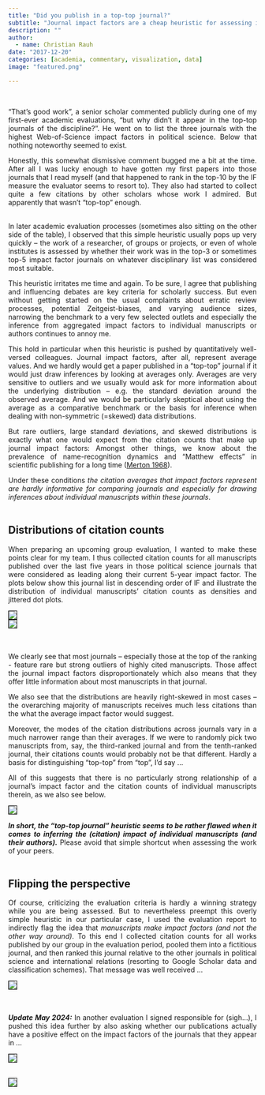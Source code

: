 ```yaml
---
title: "Did you publish in a top-top journal?"
subtitle: "Journal impact factors are a cheap heuristic for assessing individual manuscripts or authors"
description: ""
author: 
  - name: Christian Rauh
date: "2017-12-20"
categories: [academia, commentary, visualization, data]
image: "featured.png"

---
```

::: {style="text-align: justify;"}
<br>
     
“That’s good work”, a senior scholar commented publicly during one of my first-ever academic evaluations, “but why didn’t it appear in the top-top journals of the discipline?”. He went on to list the three journals with the highest Web-of-Science impact factors in political science. Below that nothing noteworthy seemed to exist.<br>
    
Honestly, this somewhat dismissive comment bugged me a bit at the time. After all I was lucky enough to have gotten my first papers into those journals that I read myself (and that happened to rank in the top-10 by the IF measure the evaluator seems to resort to). They also had started to collect quite a few citations by other scholars whose work I admired. But apparently that wasn’t “top-top” enough.<br>
     
<br>
In later academic evaluation processes (sometimes also sitting on the other side of the table), I observed that this simple heuristic usually pops up very quickly – the work of a researcher, of groups or projects, or even of whole institutes is assessed by whether their work was in the top-3 or sometimes top-5 impact factor journals on whatever disciplinary list was considered most suitable.<br>
     
This heuristic irritates me time and again. To be sure, I agree that publishing and influencing debates are key criteria for scholarly success. But even without getting started on the usual complaints about erratic review processes, potential Zeitgeist-biases, and varying audience sizes, narrowing the benchmark to a very few selected outlets and especially the inference from aggregated impact factors to individual manuscripts or authors continues to annoy me.<br>
    
This hold in particular when this heuristic is pushed by quantitatively well-versed colleagues. Journal impact factors, after all, represent average values. And we hardly would get a paper published in a “top-top” journal if it would just draw inferences by looking at averages only. Averages are very sensitive to outliers and we usually would ask for more information about the underlying distribution – e.g. the standard deviation around the observed average. And we would be particularly skeptical about using the average as a comparative benchmark or the basis for inference when dealing with non-symmetric (=skewed) data distributions.<br>
    
But rare outliers, large standard deviations, and skewed distributions is exactly what one would expect from the citation counts that make up journal impact factors: Amongst other things, we know about the prevalence of name-recognition dynamics and “Matthew effects” in scientific publishing for a long time ([Merton 1968](https://garfield.library.upenn.edu/merton/matthew1.pdf)).<br>
    
Under these conditions *the citation averages that impact factors represent are hardly informative for comparing journals and especially for drawing inferences about individual manuscripts within these journals*.<br>
<br>
    
## Distributions of citation counts    
   
When preparing an upcoming group evaluation, I wanted to make these points clear for my team. I thus collected citation counts for all manuscripts published over the last five years in those political science journals that were considered as leading along their current 5-year impact factor. The plots below show this journal list in descending order of IF and illustrate the distribution of individual manuscripts’ citation counts as densities and jittered dot plots.<br>
    
![](1_DistrSmaller200.png){style="border:1px solid black;"}
<br>
![](2_DistrFullRange.png){style="border:1px solid black;"}       
    
<br>    
We clearly see that most journals – especially those at the top of the ranking - feature rare but strong outliers of highly cited manuscripts. Those affect the journal impact factors disproportionately which also means that they offer little information about most manuscripts in that journal.<br>
     
We also see that the distributions are heavily right-skewed in most cases – the overarching majority of manuscripts receives much less citations than the what the average impact factor would suggest.<br>
     
Moreover, the modes of the citation distributions across journals vary in a much narrower range than their averages. If we were to randomly pick two manuscripts from, say, the third-ranked journal and from the tenth-ranked journal, their citations counts would probably not be that different. Hardly a basis for distinguishing "top-top" from "top", I'd say ... <br>
    
All of this suggests that there is no particularly strong relationship of a journal's impact factor and the citation counts of individual manuscripts therein, as we also see below.

![](3_Relationships.png){style="border:1px solid black;"}
<br>
    
***In short, the “top-top journal” heuristic seems to be rather flawed when it comes to inferring the (citation) impact of individual manuscripts (and their authors).*** Please avoid that simple shortcut when assessing the work of your peers.
<br>
<br>
    
## Flipping the perspective
    
Of course, criticizing the evaluation criteria is hardly a winning strategy while you are being assessed. But to nevertheless preempt this overly simple heuristic in our particular case, I used the evaluation report to indirectly flag the idea that *manuscripts make impact factors (and not the other way around)*. To this end I collected citation counts for all works published by our group in the evaluation period, pooled them into a fictitious journal, and then ranked this journal relative to the other journals in political science and international relations (resorting to Google Scholar data and classification schemes). That message was well received …    
    
![](4_GGjournalComparison.png){style="border:1px solid black;"}    
<br>
<br>

***Update May 2024:*** In another evaluation I signed responsible for (sigh…), I pushed this idea further by also asking whether our publications actually have a positive effect on the impact factors of the journals that they appear in …<br>
    
![](CombinedJournalComparison.png){style="border:1px solid black;"}  
<br>
     
![](GG-ImpactFactor.png){style="border:1px solid black;"}  

:::
    
    